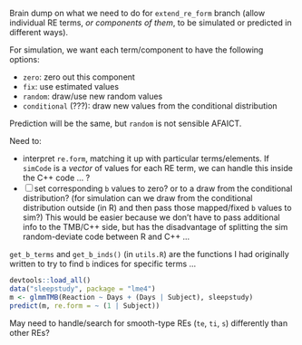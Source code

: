 Brain dump on what we need to do for `extend_re_form` branch (allow individual RE terms, *or components of them*, to be simulated or predicted in different ways).

For simulation, we want each term/component to have the following options:

* `zero`: zero out this component
* `fix`: use estimated values
* `random`: draw/use new random values
* `conditional` (???): draw new values from the conditional distribution

Prediction will be the same, but `random` is not sensible AFAICT.

Need to:

* interpret `re.form`, matching it up with particular terms/elements. If `simCode` is a *vector* of values for each RE term, we can handle this inside the C++ code ... ?
* [ ] set corresponding `b` values to zero? or to a draw from the conditional distribution? (for simulation can we draw from the conditional distribution outside (in R) and then pass those mapped/fixed `b` values to sim?) This would be easier because we don't have to pass additional info to the TMB/C++ side, but has the disadvantage of splitting the sim random-deviate code between R and C++ ...
 
`get_b_terms` and `get_b_inds()` (in `utils.R`) are the functions I had originally written to try to find `b` indices for specific terms ...

```r
devtools::load_all()
data("sleepstudy", package = "lme4")
m <- glmmTMB(Reaction ~ Days + (Days | Subject), sleepstudy)
predict(m, re.form = ~ (1 | Subject))
```

May need to handle/search for smooth-type REs (`te`, `ti`, `s`) differently than other REs?
